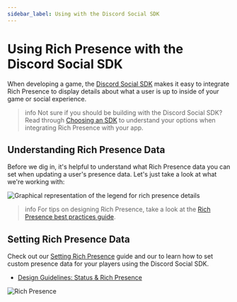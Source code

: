 ```yaml
---
sidebar_label: Using with the Discord Social SDK
---
```


# Using Rich Presence with the Discord Social SDK


When developing a game, the [Discord Social SDK](#DOCS_DISCORD_SOCIAL_SDK_OVERVIEW) makes it easy to integrate Rich Presence to display details about what a user is up to inside of your game or social experience.

> info
> Not sure if you should be building with the Discord Social SDK? Read through [Choosing an SDK](#DOCS_RICH_PRESENCE_OVERVIEW/choosing-an-sdk) to understand your options when integrating Rich Presence with your app.


## Understanding Rich Presence Data

Before we dig in, it's helpful to understand what Rich Presence data you can set when updating a user's presence data. Let's just take a look at what we're working with:

![Graphical representation of the legend for rich presence details](images/rp-legend.png)

> info
> For tips on designing Rich Presence, take a look at the [Rich Presence best practices guide](#DOCS_RICH_PRESENCE_BEST_PRACTICES).

## Setting Rich Presence Data

Check out our [Setting Rich Presence](#DOCS_DISCORD_SOCIAL_SDK_DEVELOPMENT_GUIDES_SETTING_RICH_PRESENCE) guide and our to learn how to set custom presence data for your players using the Discord Social SDK.

- [Design Guidelines: Status & Rich Presence](#DOCS_DISCORD_SOCIAL_SDK_DESIGN_GUIDELINES_STATUS_RICH_PRESENCE)

![Rich Presence](images/social-sdk/design-guidelines/StatusPresence-06.png)
